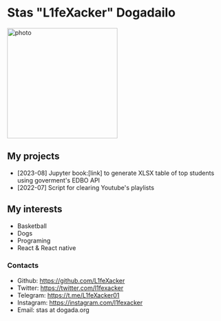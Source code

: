 # Stas "L1feXacker" Dogadailo

<img
  width="256"
  height="256"
  className="float-start mt-2 me-4 mb-4"
  src="./static/ava256_256.jpg"
  alt="photo"
/>

## My projects

- [2023-08] Jupyter book:[link] to generate XLSX table of top students using goverment's EDBO API
- [2022-07] Script for clearing Youtube's playlists

## My interests

- Basketball
- Dogs
- Programing
- React & React native

### Contacts

- Github: https://github.com/L1feXacker
- Twitter: https://twitter.com/l1fexacker
- Telegram: https://t.me/L1feXacker01
- Instagram: https://instagram.com/l1fexacker
- Email: stas at dogada.org
